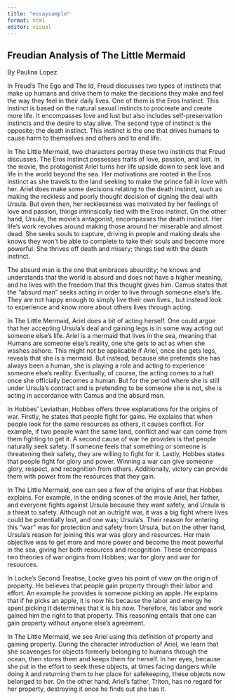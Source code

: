 ```yaml
---
title: "essaysample"
format: html
editor: visual
---
```


## Freudian Analysis of The Little Mermaid

By Paulina Lopez

In Freud's The Ego and The Id, Freud discusses two types of instincts that make up humans and drive them to make the decisions they make and feel the way they feel in their daily lives. One of them is the Eros Instinct. This instinct is based on the natural sexual instincts to procreate and create more life. It encompasses love and lust but also includes self-preservation instincts and the desire to stay alive. The second type of instinct is the opposite; the death instinct. This instinct is the one that drives humans to cause harm to themselves and others and to end life. 

In The Little Mermaid, two characters portray these two instincts that Freud discusses. The Eros instinct possesses traits of love, passion, and lust. In the movie, the protagonist Ariel turns her life upside down to seek love and life in the world beyond the sea. Her motivations are rooted in the Eros instinct as she travels to the land seeking to make the prince fall in love with her. Ariel does make some decisions relating to the death instinct, such as making the reckless and poorly thought decision of signing the deal with Ursula. But even then, her recklessness was motivated by her feelings of love and passion, things intrinsically tied with the Eros instinct. On the other hand, Ursula, the movie's antagonist, encompasses the death instinct. Her life's work revolves around making those around her miserable and almost dead. She seeks souls to capture, driving in people and making deals she knows they won't be able to complete to take their souls and become more powerful. She thrives off death and misery; things tied with the death instinct. 

The absurd man is the one that embraces absurdity; he knows and understands that the world is absurd and does not have a higher meaning, and he lives with the freedom that this thought gives him. Camus states that the "absurd man" seeks acting in order to live through someone else's life. They are not happy enough to simply live their own lives., but instead look to experience and know more about others lives through acting. 

In The Little Mermaid, Ariel does a bit of acting herself. One could argue that her accepting Ursula's deal and gaining legs is in some way acting out someone else's life. Ariel is a mermaid that lives in the sea, meaning that Humans are someone else's reality, one she gets to act as when she washes ashore. This might not be applicable if Ariel, once she gets legs, reveals that she is a mermaid. But instead, because she pretends she has always been a human, she is playing a role and acting to experience someone else's reality. Eventually, of course, the acting comes to a halt once she officially becomes a human. But for the period where she is still under Ursula's contract and is pretending to be someone she is not, she is acting in accordance with Camus and the absurd man.

In Hobbes' Leviathan, Hobbes offers three explanations for the origins of war. Firstly, he states that people fight for gains. He explains that when people look for the same resources as others, it causes conflict. For example, if two people want the same land, conflict and war can come from them fighting to get it. A second cause of war he provides is that people naturally seek safety. If someone feels that something or someone is threatening their safety, they are willing to fight for it. Lastly, Hobbes states that people fight for glory and power. Winning a war can give someone glory, respect, and recognition from others. Additionally, victory can provide them with power from the resources that they gain.

In The Little Mermaid, one can see a few of the origins of war that Hobbes explains. For example, in the ending scenes of the movie Ariel, her father, and everyone fights against Ursula because they want safety, and Ursula is a threat to safety. Although not an outright war, it was a big fight where lives could be potentially lost, and one was; Ursula's. Their reason for entering this "war" was for protection and safety from Ursula, but on the other hand, Ursula's reason for joining this war was glory and resources. Her main objective was to get more and more power and become the most powerful in the sea, giving her both resources and recognition. These encompass two theories of war origins from Hobbes; war for glory and war for resources. 

In Locke's Second Treatise, Locke gives his point of view on the origin of property. He believes that people gain property through their labor and effort. An example he provides is someone picking an apple. He explains that if he picks an apple, it is now his because the labor and energy he spent picking it determines that it is his now. Therefore, his labor and work gained him the right to that property. This reasoning entails that one can gain property without anyone else's agreement.  

In The Little Mermaid, we see Ariel using this definition of property and gaining property. During the character introduction of Ariel, we learn that she scavenges for objects formerly belonging to humans through the ocean, then stores them and keeps them for herself. In her eyes, because she put in the effort to seek these objects, at times facing dangers while doing it and returning them to her place for safekeeping, these objects now belonged to her. On the other hand, Ariel's father, Triton, has no regard for her property, destroying it once he finds out she has it.
